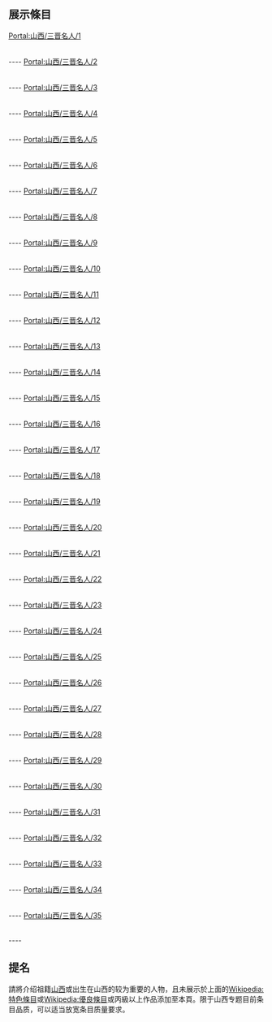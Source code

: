 {{Portal:山西/box-header|山西主題页三晋名人展示|Portal:山西/三晋名人}}

==展示條目==
[[Portal:山西/三晋名人/1|Portal:山西/三晋名人/1]]
{{Portal:山西/三晋名人/1}}<div style="clear: both"></div><br/>
----
[[Portal:山西/三晋名人/2|Portal:山西/三晋名人/2]]
{{Portal:山西/三晋名人/2}}<div style="clear: both"></div><br/>
----
[[Portal:山西/三晋名人/3|Portal:山西/三晋名人/3]]
{{Portal:山西/三晋名人/3}}<div style="clear: both"></div><br/>
----
[[Portal:山西/三晋名人/4|Portal:山西/三晋名人/4]]
{{Portal:山西/三晋名人/4}}<div style="clear: both"></div><br/>
----
[[Portal:山西/三晋名人/5|Portal:山西/三晋名人/5]]
{{Portal:山西/三晋名人/5}}<div style="clear: both"></div><br/>
----
[[Portal:山西/三晋名人/6|Portal:山西/三晋名人/6]]
{{Portal:山西/三晋名人/6}}<div style="clear: both"></div><br/>
----
[[Portal:山西/三晋名人/7|Portal:山西/三晋名人/7]]
{{Portal:山西/三晋名人/7}}<div style="clear: both"></div><br/>
----
[[Portal:山西/三晋名人/8|Portal:山西/三晋名人/8]]
{{Portal:山西/三晋名人/8}}<div style="clear: both"></div><br/>
----
[[Portal:山西/三晋名人/9|Portal:山西/三晋名人/9]]
{{Portal:山西/三晋名人/9}}<div style="clear: both"></div><br/>
----
[[Portal:山西/三晋名人/10|Portal:山西/三晋名人/10]]
{{Portal:山西/三晋名人/10}}<div style="clear: both"></div><br/>
----
[[Portal:山西/三晋名人/11|Portal:山西/三晋名人/11]]
{{Portal:山西/三晋名人/11}}<div style="clear: both"></div><br/>
----
[[Portal:山西/三晋名人/12|Portal:山西/三晋名人/12]]
{{Portal:山西/三晋名人/12}}<div style="clear: both"></div><br/>
----
[[Portal:山西/三晋名人/13|Portal:山西/三晋名人/13]]
{{Portal:山西/三晋名人/13}}<div style="clear: both"></div><br/>
----
[[Portal:山西/三晋名人/14|Portal:山西/三晋名人/14]]
{{Portal:山西/三晋名人/14}}<div style="clear: both"></div><br/>
----
[[Portal:山西/三晋名人/15|Portal:山西/三晋名人/15]]
{{Portal:山西/三晋名人/15}}<div style="clear: both"></div><br/>
----
[[Portal:山西/三晋名人/16|Portal:山西/三晋名人/16]]
{{Portal:山西/三晋名人/16}}<div style="clear: both"></div><br/>
----
[[Portal:山西/三晋名人/17|Portal:山西/三晋名人/17]]
{{Portal:山西/三晋名人/17}}<div style="clear: both"></div><br/>
----
[[Portal:山西/三晋名人/18|Portal:山西/三晋名人/18]]
{{Portal:山西/三晋名人/18}}<div style="clear: both"></div><br/>
----
[[Portal:山西/三晋名人/19|Portal:山西/三晋名人/19]]
{{Portal:山西/三晋名人/19}}<div style="clear: both"></div><br/>
----
[[Portal:山西/三晋名人/20|Portal:山西/三晋名人/20]]
{{Portal:山西/三晋名人/20}}<div style="clear: both"></div><br/>
----
[[Portal:山西/三晋名人/21|Portal:山西/三晋名人/21]]
{{Portal:山西/三晋名人/21}}<div style="clear: both"></div><br/>
----
[[Portal:山西/三晋名人/22|Portal:山西/三晋名人/22]]
{{Portal:山西/三晋名人/22}}<div style="clear: both"></div><br/>
----
[[Portal:山西/三晋名人/23|Portal:山西/三晋名人/23]]
{{Portal:山西/三晋名人/23}}<div style="clear: both"></div><br/>
----
[[Portal:山西/三晋名人/24|Portal:山西/三晋名人/24]]
{{Portal:山西/三晋名人/24}}<div style="clear: both"></div><br/>
----
[[Portal:山西/三晋名人/25|Portal:山西/三晋名人/25]]
{{Portal:山西/三晋名人/25}}<div style="clear: both"></div><br/>
----
[[Portal:山西/三晋名人/26|Portal:山西/三晋名人/26]]
{{Portal:山西/三晋名人/26}}<div style="clear: both"></div><br/>
----
[[Portal:山西/三晋名人/27|Portal:山西/三晋名人/27]]
{{Portal:山西/三晋名人/27}}<div style="clear: both"></div><br/>
----
[[Portal:山西/三晋名人/28|Portal:山西/三晋名人/28]]
{{Portal:山西/三晋名人/28}}<div style="clear: both"></div><br/>
----
[[Portal:山西/三晋名人/29|Portal:山西/三晋名人/29]]
{{Portal:山西/三晋名人/29}}<div style="clear: both"></div><br/>
----
[[Portal:山西/三晋名人/30|Portal:山西/三晋名人/30]]
{{Portal:山西/三晋名人/30}}<div style="clear: both"></div><br/>
----
[[Portal:山西/三晋名人/31|Portal:山西/三晋名人/31]]
{{Portal:山西/三晋名人/31}}<div style="clear: both"></div><br/>
----
[[Portal:山西/三晋名人/32|Portal:山西/三晋名人/32]]
{{Portal:山西/三晋名人/32}}<div style="clear: both"></div><br/>
----
[[Portal:山西/三晋名人/33|Portal:山西/三晋名人/33]]
{{Portal:山西/三晋名人/33}}<div style="clear: both"></div><br/>
----
[[Portal:山西/三晋名人/34|Portal:山西/三晋名人/34]]
{{Portal:山西/三晋名人/34}}<div style="clear: both"></div><br/>
----
[[Portal:山西/三晋名人/35|Portal:山西/三晋名人/35]]
{{Portal:山西/三晋名人/35}}<div style="clear: both"></div><br/>
----
==提名==
請將介绍祖籍[[山西|山西]]或出生在山西的较为重要的人物，且未展示於上面的[[Wikipedia:特色條目|Wikipedia:特色條目]]或[[Wikipedia:優良條目|Wikipedia:優良條目]]或丙級以上作品添加至本頁。限于山西专题目前条目品质，可以适当放宽条目质量要求。

{{Portal:山西/box-footer|}}